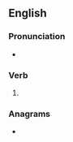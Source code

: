 ==English==

===Pronunciation===
* {{IPA|/pɹuːnd/|lang=en}}

===Verb===
{{head|en|verb form}}

# {{en-past of|prune}}

===Anagrams===
* {{anagrams|en|Pruden}}